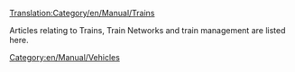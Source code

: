 [[Translation:Category/en/Manual/Trains]]
[[Category:en/Manual/Vehicles]]

Articles relating to Trains, Train Networks and train management are listed here.

{{en/Catmore}}